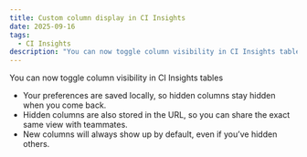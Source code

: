 ```yaml
---
title: Custom column display in CI Insights
date: 2025-09-16
tags:
  - CI Insights
description: "You can now toggle column visibility in CI Insights tables"
---
```


You can now toggle column visibility in CI Insights tables

- Your preferences are saved locally, so hidden columns stay hidden when you come back.
- Hidden columns are also stored in the URL, so you can share the exact same view with teammates.
- New columns will always show up by default, even if you’ve hidden others.
